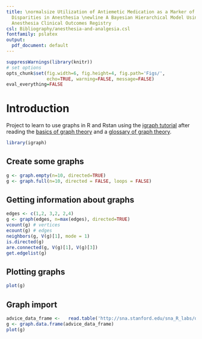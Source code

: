 ```yaml
---
title: \normalsize Utilization of Antiemetic Medication as a Marker of Healthcare
  Disparities in Anesthesia \newline A Bayesian Hierarchical Model Using the National
  Anesthesia Clinical Outcomes Registry
csl: Bibliography/anesthesia-and-analgesia.csl
fontfamily: pslatex
output:
  pdf_document: default
---
```

\setlength{\parindent}{0ex}


```r
suppressWarnings(library(knitr))
# set options
opts_chunk$set(fig.width=6, fig.height=4, fig.path='Figs/',
               echo=TRUE, warning=FALSE, message=FALSE)
eval_everything=FALSE
```


# Introduction

Project to learn to use graphs in R and Rstan using the [igraph tutorial](https://rpubs.com/shestakoff/tutorial_igraph "here") after reading the [basics of graph theory](https://en.wikipedia.org/wiki/Graph_theory) and a [glossary of graph theory](https://en.wikipedia.org/wiki/Glossary_of_graph_theory).

```r
library(igraph)
```

## Create some graphs

```r
g <- graph.empty(n=10, directed=TRUE)
g <- graph.full(n=10, directed = FALSE, loops = FALSE)
```

## Getting information about graphs

```r
edges <- c(1,2, 3,2, 2,4)
g <- graph(edges, n=max(edges), directed=TRUE)
vcount(g) # vertices
ecount(g) # edges
neighbors(g, V(g)[1], mode = 1)
is.directed(g)
are.connected(g, V(g)[1], V(g)[3])
get.edgelist(g)
```

## Plotting graphs

```r
plot(g)
```

## Graph import

```r
advice_data_frame <-   read.table('http://sna.stanford.edu/sna_R_labs/data/Krack-High-Tec-edgelist-Advice.txt')
g <- graph.data.frame(advice_data_frame)
plot(g)
```